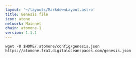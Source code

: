```yaml
---
layout: '~/layouts/MarkdownLayout.astro'
title: Genesis file
icon: atone
network: Mainnet
chain: atomone-1
version: 1.1.1
---
```

```
wget -O $HOME/.atomone/config/genesis.json  https://atomone.fra1.digitaloceanspaces.com/genesis.json
```
